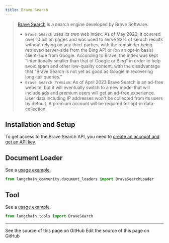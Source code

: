```yaml
---
title: Brave Search
---
```


>[Brave Search](https://en.wikipedia.org/wiki/Brave_Search) is a search engine developed by Brave Software.
> - `Brave Search` uses its own web index. As of May 2022, it covered over 10 billion pages and was used to serve 92%
> of search results without relying on any third-parties, with the remainder being retrieved
> server-side from the Bing API or (on an opt-in basis) client-side from Google. According
> to Brave, the index was kept "intentionally smaller than that of Google or Bing" in order to
> help avoid spam and other low-quality content, with the disadvantage that "Brave Search is
> not yet as good as Google in recovering long-tail queries."
>- `Brave Search Premium`: As of April 2023 Brave Search is an ad-free website, but it will
> eventually switch to a new model that will include ads and premium users will get an ad-free experience.
> User data including IP addresses won't be collected from its users by default. A premium account
> will be required for opt-in data-collection.


## Installation and Setup

To get access to the Brave Search API, you need to [create an account and get an API key](https://api.search.brave.com/app/dashboard).


## Document Loader

See a [usage example](/oss/python/integrations/document_loaders/brave_search).

```python
from langchain_community.document_loaders import BraveSearchLoader
```

## Tool

See a [usage example](/oss/python/integrations/tools/brave_search).

```python
from langchain.tools import BraveSearch
```

---

<CardGroup cols={2}>
  <Card title="View Source" icon="eye" href="https://github.com/langchain-ai/docs/blob/main/src/oss/python/integrations/providers/brave_search.mdx">
    See the source of this page on GitHub
  </Card>
  <Card title="Edit Source" icon="pen-to-square" href="https://github.com/langchain-ai/docs/edit/main/src/oss/python/integrations/providers/brave_search.mdx">
    Edit the source of this page on GitHub
  </Card>
</CardGroup>
